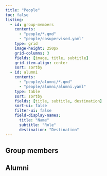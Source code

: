 ```yaml
---
title: "People"
toc: false
listing:
  - id: group-members
    contents: 
      - "people/*.qmd"
      - "people/cosupervised.yaml"
    type: grid
    image-height: 250px
    grid-columns: 3
    fields: [image, title, subtitle]
    grid-item-align: center
    sort: sortby
  - id: alumni
    contents: 
      - "people/alumni/*.qmd"
      - "people/alumni/alumni.yaml"
    type: table
    sort: sortby
    fields: [title, subtitle, destination]
    sort-ui: false
    filter-ui: false
    field-display-names: 
      title: "Name"
      subtitle: "Role"
      destination: "Destination"
---
```



## Group members

:::{#group-members}
:::

## Alumni

:::{#alumni}
:::

